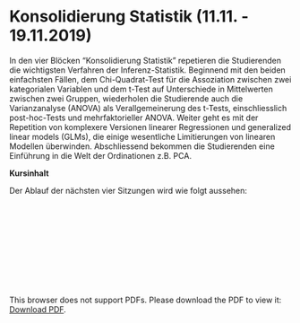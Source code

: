 # Konsolidierung Statistik (11.11. - 19.11.2019)

In den vier Blöcken "Konsolidierung Statistik" repetieren die Studierenden die wichtigsten Verfahren der Inferenz-Statistik. Beginnend mit den beiden einfachsten Fällen, dem Chi-Quadrat-Test für die Assoziation zwischen zwei kategorialen Variablen und dem t-Test auf Unterschiede in Mittelwerten zwischen zwei Gruppen, wiederholen die Studierende auch die Varianzanalyse (ANOVA) als Verallgemeinerung des t-Tests, einschliesslich post-hoc-Tests und mehrfaktorieller ANOVA. Weiter geht es mit der Repetition von komplexere Versionen linearer Regressionen und generalized linear models (GLMs), die einige wesentliche Limitierungen von linearen Modellen überwinden. Abschliessend bekommen die Studierenden eine Einführung in die Welt der Ordinationen z.B. PCA.


**Kursinhalt**

Der Ablauf der nächsten vier Sitzungen wird wie folgt aussehen:

<!-- not sure that will work, to embed a pdf in markdown -->
<!-- found it here: https://stackoverflow.com/questions/39777166/display-pdf-image-in-markdown/39793125 -->
<object data="17_Statistik_Konsolidierung1/statistikbloecke_2019_konsolidierung.pdf" type="application/pdf" width="700px" height="700px">
    <embed src="http://yoursite.com/the.pdf">
        <p>This browser does not support PDFs. Please download the PDF to view it: <a href="http://yoursite.com/the.pdf">Download PDF</a>.</p>
    </embed>
</object>

<!-- alternativley this should hopefully work too -->
<!-- Ablauf der nächsten vier Blöcke kann [hier](17_Statistik5/statistikbloecke_2019_konsolidierung.pdf) geladen werden. -->